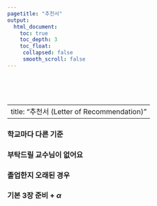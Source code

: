 ```yaml
---
pagetitle: "추천서"
output:
  html_document:
    toc: true
    toc_depth: 3
    toc_float:
     collapsed: false
     smooth_scroll: false
---
```


<link rel="stylesheet" href="styles.css" type="text/css">

<br><br><br>

---
title: "추천서 (Letter of Recommendation)"
---

### 학교마다 다른 기준

### 부탁드릴 교수님이 없어요


### 졸업한지 오래된 경우


### 기본 3장 준비 + $\alpha$

